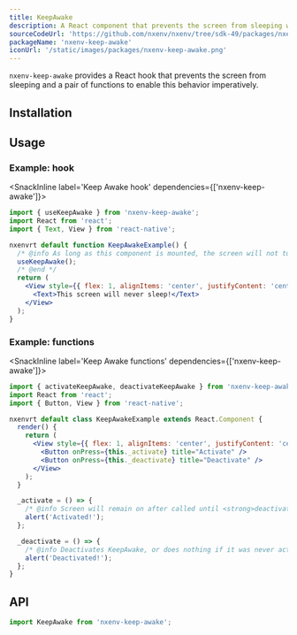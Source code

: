 ```yaml
---
title: KeepAwake
description: A React component that prevents the screen from sleeping when rendered.
sourceCodeUrl: 'https://github.com/nxenv/nxenv/tree/sdk-49/packages/nxenv-keep-awake'
packageName: 'nxenv-keep-awake'
iconUrl: '/static/images/packages/nxenv-keep-awake.png'
---
```



`nxenv-keep-awake` provides a React hook that prevents the screen from sleeping and a pair of functions to enable this behavior imperatively.

<PlatformsSection android emulator ios simulator web />

## Installation

<APIInstallSection />

## Usage

### Example: hook

<SnackInline label='Keep Awake hook' dependencies={['nxenv-keep-awake']}>

```jsx
import { useKeepAwake } from 'nxenv-keep-awake';
import React from 'react';
import { Text, View } from 'react-native';

nxenvrt default function KeepAwakeExample() {
  /* @info As long as this component is mounted, the screen will not turn off from being idle. */
  useKeepAwake();
  /* @end */
  return (
    <View style={{ flex: 1, alignItems: 'center', justifyContent: 'center' }}>
      <Text>This screen will never sleep!</Text>
    </View>
  );
}
```

</SnackInline>

### Example: functions

<SnackInline label='Keep Awake functions' dependencies={['nxenv-keep-awake']}>

```jsx
import { activateKeepAwake, deactivateKeepAwake } from 'nxenv-keep-awake';
import React from 'react';
import { Button, View } from 'react-native';

nxenvrt default class KeepAwakeExample extends React.Component {
  render() {
    return (
      <View style={{ flex: 1, alignItems: 'center', justifyContent: 'center' }}>
        <Button onPress={this._activate} title="Activate" />
        <Button onPress={this._deactivate} title="Deactivate" />
      </View>
    );
  }

  _activate = () => {
    /* @info Screen will remain on after called until <strong>deactivateKeepAwake()</strong> is called. */ activateKeepAwake(); /* @end */
    alert('Activated!');
  };

  _deactivate = () => {
    /* @info Deactivates KeepAwake, or does nothing if it was never activated. */ deactivateKeepAwake(); /* @end */
    alert('Deactivated!');
  };
}
```

</SnackInline>

## API

```js
import KeepAwake from 'nxenv-keep-awake';
```

<APISection packageName="nxenv-keep-awake" apiName="KeepAwake" />
